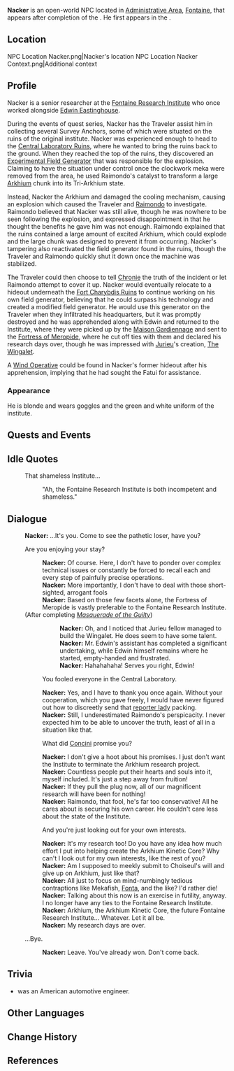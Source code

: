 {{Character Infobox
|type             = Open-World NPC
|image            = NPC Nacker.png
|realname         = <!-- Optional, if different from in-game name -->
|deceased         = <!-- Past (for deceased prior to events of the game) or free response -->
|region           = Fontaine
|location         = Fontaine
|affiliation      = Fontaine Research Institute
|affiliationNote  = formerly
|title            = Former Fontaine Research Institute Researcher
|title2           = The First Liar<ref>{{Quest|An Expected Lie}}</ref>
|ancestry         = <!-- Clan/family -->
|father           = 
|mother           = 
|spouse           = 
|sibling          = 
|child            = 
|relative         = 
|voiceEN          = 
|voiceCN          = 
|voiceJP          = 
|voiceKR          = 
}}
'''Nacker''' is an open-world NPC located in [[Administrative Area]], [[Fontaine]], that appears after completion of the {{Quest|An Expected Lie}}. He first appears in the {{Quest|Fontaine Research Institute Chronicles}}.

==Location==
<gallery>
NPC Location Nacker.png|Nacker's location
NPC Location Nacker Context.png|Additional context
</gallery>

==Profile==
Nacker is a senior researcher at the [[Fontaine Research Institute]] who once worked alongside [[Edwin Eastinghouse]].

During the events of quest series, Nacker has the Traveler assist him in collecting several Survey Anchors, some of which were situated on the ruins of the original institute. Nacker was experienced enough to head to the [[Central Laboratory Ruins]], where he wanted to bring the ruins back to the ground. When they reached the top of the ruins, they discovered an [[Prototype Cal. Breguet|Experimental Field Generator]] that was responsible for the explosion. Claiming to have the situation under control once the clockwork meka were removed from the area, he used Raimondo's catalyst to transform a large [[Arkhium]] chunk into its Tri-Arkhium state.

Instead, Nacker {{Not a Typo|overloaded}} the Arkhium and damaged the cooling mechanism, causing an explosion which caused the Traveler and [[Raimondo]] to investigate. Raimondo believed that Nacker was still alive, though he was nowhere to be seen following the explosion, and expressed disappointment in that he thought the benefits he gave him was not enough. Raimondo explained that the ruins contained a large amount of excited Arkhium, which could explode and the large chunk was designed to prevent it from occurring. Nacker's tampering also reactivated the field generator found in the ruins, though the Traveler and Raimondo quickly shut it down once the machine was stabilized.

The Traveler could then choose to tell [[Chronie]] the truth of the incident or let Raimondo attempt to cover it up. Nacker would eventually relocate to a hideout underneath the [[Fort Charybdis Ruins]] to continue working on his own field generator, believing that he could surpass his technology and created a modified field generator. He would use this generator on the Traveler when they infiltrated his headquarters, but it was promptly destroyed and he was apprehended along with Edwin and returned to the Institute, where they were picked up by the [[Maison Gardiennage]] and sent to the [[Fortress of Meropide]], where he cut off ties with them and declared his research days over, though he was impressed with [[Jurieu]]'s creation, [[The Wingalet]]. 

A [[Wind Operative]] could be found in Nacker's former hideout after his apprehension, implying that he had sought the Fatui for assistance.

===Appearance===
<!--Keep appearance section short and concise. Limit to 2 paragraphs with 3-4 sentences each.-->
He is blonde and wears goggles and the green and white uniform of the institute.

==Quests and Events==
{{Quests and Events}}

==Idle Quotes==
{{Dialogue Start}}
: {{DIcon|Idle}} That shameless Institute...
:: {{A|VO Nacker 01.ogg}} "Ah, the Fontaine Research Institute is both incompetent and shameless."
{{Dialogue End}}

==Dialogue==
{{Dialogue Start}}
:'''Nacker:''' ...It's you. Come to see the pathetic loser, have you?
:{{DIcon}} Are you enjoying your stay?
::'''Nacker:''' Of course. Here, I don't have to ponder over complex technical issues or constantly be forced to recall each and every step of painfully precise operations.
::'''Nacker:''' More importantly, I don't have to deal with those short-sighted, arrogant fools
::'''Nacker:''' Based on those few facets alone, the Fortress of Meropide is vastly preferable to the Fontaine Research Institute.
:;(After completing ''[[Masquerade of the Guilty]]'')
:::'''Nacker:''' Oh, and I noticed that Jurieu fellow managed to build the Wingalet. He does seem to have some talent.
:::'''Nacker:''' Mr. Edwin's assistant has completed a significant undertaking, while Edwin himself remains where he started, empty-handed and frustrated.
:::'''Nacker:''' Hahahahaha! Serves you right, Edwin!
::{{DIcon}} You fooled everyone in the Central Laboratory.
::'''Nacker:''' Yes, and I have to thank you once again. Without your cooperation, which you gave freely, I would have never figured out how to discreetly send that [[Chronie|reporter lady]] packing.
::'''Nacker:''' Still, I underestimated Raimondo's perspicacity. I never expected him to be able to uncover the truth, least of all in a situation like that.
::{{DIcon}} What did [[Concini]] promise you?
::'''Nacker:''' I don't give a hoot about his promises. I just don't want the Institute to terminate the Arkhium research project.
::'''Nacker:''' Countless people put their hearts and souls into it, myself included. It's just a step away from fruition!
::'''Nacker:''' If they pull the plug now, all of our magnificent research will have been for nothing!
::'''Nacker:''' Raimondo, that fool, he's far too conservative! All he cares about is securing his own career. He couldn't care less about the state of the Institute.
::{{DIcon}} And you're just looking out for your own interests.
::'''Nacker:''' It's my research too! Do you have any idea how much effort I put into helping create the Arkhium Kinetic Core? Why can't I look out for my own interests, like the rest of you?
::'''Nacker:''' Am I supposed to meekly submit to Choiseul's will and give up on Arkhium, just like that?
::'''Nacker:''' All just to focus on mind-numbingly tedious contraptions like Mekafish, [[Fonta]], and the like? I'd rather die!
::'''Nacker:''' Talking about this now is an exercise in futility, anyway. I no longer have any ties to the Fontaine Research Institute.
::'''Nacker:''' Arkhium, the Arkhium Kinetic Core, the future Fontaine Research Institute... Whatever. Let it all be.
::'''Nacker:''' My research days are over.
:{{DIcon}} ...Bye.
::'''Nacker:''' Leave. You've already won. Don't come back.
{{Dialogue End}}
<!--
==Event Dialogue==
===Event Name===
{{Dialogue Start}}
:'''{{subst:#titleparts:{{subst:PAGENAME}}}}:'''
{{Dialogue End}}
-->

==Trivia==

* {{W|Owen Nacker}} was an American automotive engineer.

==Other Languages==
{{Other Languages|default_hidden=1
|en      = Nacker
|zhs     = 纳克
|zhs_rm  = Nàkè
|zht     = 納克
|zht_rm  = Nàkè
|ja      = ナッカー
|ja_rm   = Nakkaa
|ko      = 내커
|es      = Nacker
|fr      = Nacker
|ru      = Нэкер
|th      = Nacker
|vi      = Nacker
|de      = Nacker
|id      = Nacker
|pt      = Nacker
|tr      = Nacker
|it      = Nacker
}}

==Change History==
{{Change History|4.1}}

==References==
{{Reflist}}